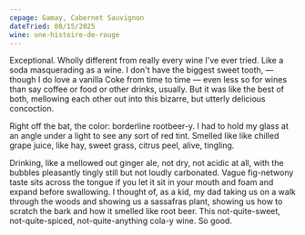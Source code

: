```yaml
---
cepage: Gamay, Cabernet Sauvignon
dateTried: 08/15/2025
wine: une-histoire-de-rouge
---
```


Exceptional. Wholly different from really every wine I've ever tried. Like a
soda masquerading as a wine. I don't have the biggest sweet tooth, — though I do
love a vanilla Coke from time to time — even less so for wines than say coffee
or food or other drinks, usually. But it was like the best of both, mellowing
each other out into this bizarre, but utterly delicious concoction.

Right off the bat, the color: borderline rootbeer-y. I had to hold my glass at
an angle under a light to see any sort of red tint. Smelled like like chilled
grape juice, like hay, sweet grass, citrus peel, alive, tingling.

Drinking, like a mellowed out ginger ale, not dry, not acidic at all, with the
bubbles pleasantly tingly still but not loudly carbonated. Vague fig-netwony
taste sits across the tongue if you let it sit in your mouth and foam and expand
before swallowing. I thought of, as a kid, my dad taking us on a walk through
the woods and showing us a sassafras plant, showing us how to scratch the bark
and how it smelled like root beer. This not-quite-sweet, not-quite-spiced,
not-quite-anything cola-y wine. So good.
